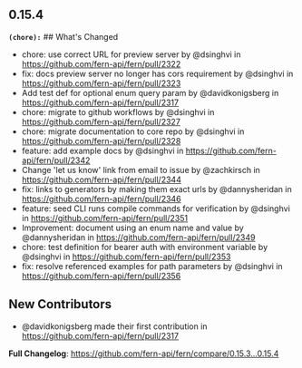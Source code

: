 ## 0.15.4
**`(chore):`** ## What's Changed
* chore: use correct URL for preview server by @dsinghvi in https://github.com/fern-api/fern/pull/2322
* fix: docs preview server no longer has cors requirement by @dsinghvi in https://github.com/fern-api/fern/pull/2323
* Add test def for optional enum query param by @davidkonigsberg in https://github.com/fern-api/fern/pull/2317
* chore: migrate to github workflows by @dsinghvi in https://github.com/fern-api/fern/pull/2327
* chore: migrate documentation to core repo by @dsinghvi in https://github.com/fern-api/fern/pull/2328
* feature: add example docs by @dsinghvi in https://github.com/fern-api/fern/pull/2342
* Change 'let us know' link from email to issue by @zachkirsch in https://github.com/fern-api/fern/pull/2344
* fix: links to generators by making them exact urls by @dannysheridan in https://github.com/fern-api/fern/pull/2346
* feature: seed CLI runs compile commands for verification by @dsinghvi in https://github.com/fern-api/fern/pull/2351
* Improvement: document using an enum name and value by @dannysheridan in https://github.com/fern-api/fern/pull/2349
* chore: test definition for bearer auth with environment variable by @dsinghvi in https://github.com/fern-api/fern/pull/2353
* fix: resolve referenced examples for path parameters by @dsinghvi in https://github.com/fern-api/fern/pull/2356

## New Contributors
* @davidkonigsberg made their first contribution in https://github.com/fern-api/fern/pull/2317

**Full Changelog**: https://github.com/fern-api/fern/compare/0.15.3...0.15.4

